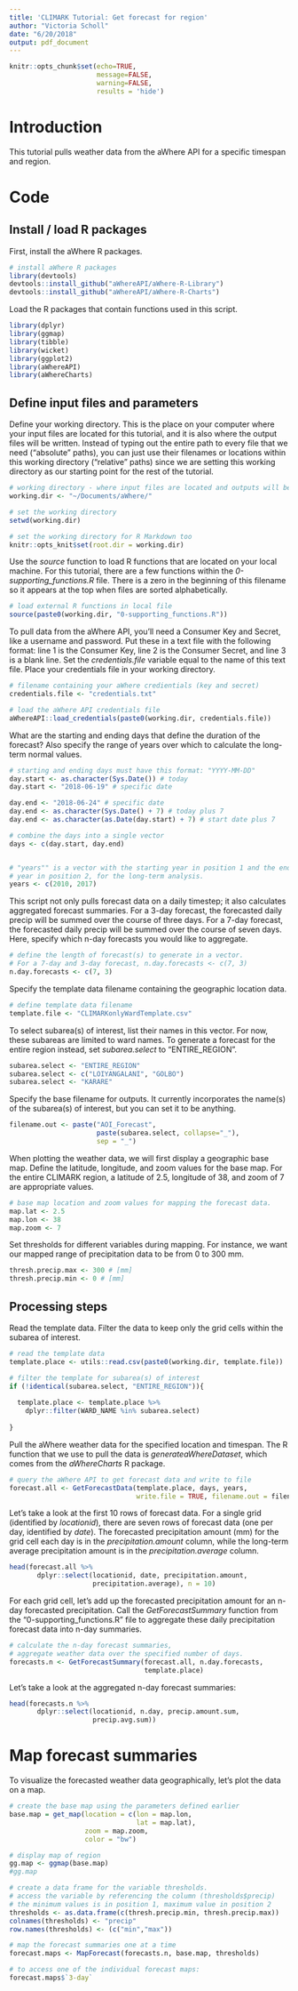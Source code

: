 ```yaml
---
title: 'CLIMARK Tutorial: Get forecast for region'
author: "Victoria Scholl"
date: "6/20/2018"
output: pdf_document
---
```


```r
knitr::opts_chunk$set(echo=TRUE,
                      message=FALSE,
                      warning=FALSE,
                      results = 'hide')
```

# Introduction

This tutorial pulls weather data from the aWhere API for a specific timespan and region. 

# Code 

## Install / load R packages

First, install the aWhere R packages. 

```r
# install aWhere R packages
library(devtools)
devtools::install_github("aWhereAPI/aWhere-R-Library")
devtools::install_github("aWhereAPI/aWhere-R-Charts")
```

Load the R packages that contain functions used in this script.

```r
library(dplyr)
library(ggmap)
library(tibble)
library(wicket)
library(ggplot2)
library(aWhereAPI)
library(aWhereCharts)
```

## Define input files and parameters

Define your working directory. This is the place on your computer where your input files are located for this tutorial, and it is also where the output files will be written. Instead of typing out the entire path to every file that we need ("absolute" paths), you can just use their filenames or locations within this working directory ("relative" paths) since we are setting this working directory as our starting point for the rest of the tutorial. 

```r
# working directory - where input files are located and outputs will be saved.
working.dir <- "~/Documents/aWhere/"

# set the working directory 
setwd(working.dir) 

# set the working directory for R Markdown too
knitr::opts_knit$set(root.dir = working.dir)
```

Use the *source* function to load R functions that are located on your local machine. For this tutorial, there are a few functions within the *0-supporting_functions.R* file. There is a zero in the beginning of this filename so it appears at the top when files are sorted alphabetically. 

```r
# load external R functions in local file
source(paste0(working.dir, "0-supporting_functions.R"))
```

To pull data from the aWhere API, you'll need a Consumer Key and Secret, like a username and password. Put these in a text file with the following format: line 1 is the Consumer Key, line 2 is the Consumer Secret, and line 3 is a blank line. Set the *credentials.file* variable equal to the name of this text file. Place your credentials file in your working directory. 

```r
# filename containing your aWhere credientials (key and secret)
credentials.file <- "credentials.txt"

# load the aWhere API credentials file 
aWhereAPI::load_credentials(paste0(working.dir, credentials.file))
```

What are the starting and ending days that define the duration of the forecast? Also specify the range of years over which to calculate the long-term normal values. 

```r
# starting and ending days must have this format: "YYYY-MM-DD"
day.start <- as.character(Sys.Date()) # today
day.start <- "2018-06-19" # specific date

day.end <- "2018-06-24" # specific date
day.end <- as.character(Sys.Date() + 7) # today plus 7
day.end <- as.character(as.Date(day.start) + 7) # start date plus 7

# combine the days into a single vector 
days <- c(day.start, day.end)


# "years"" is a vector with the starting year in position 1 and the ending
# year in position 2, for the long-term analysis. 
years <- c(2010, 2017)
```

This script not only pulls forecast data on a daily timestep; it also calculates aggregated forecast summaries. For a 3-day forecast, the forecasted daily precip will be summed over the course of three days. For a 7-day forecast, the forecasted daily precip will be summed over the course of seven days. Here, specify which n-day forecasts you would like to aggregate. 

```r
# define the length of forecast(s) to generate in a vector. 
# For a 7-day and 3-day forecast, n.day.forecasts <- c(7, 3)
n.day.forecasts <- c(7, 3)
```

Specify the template data filename containing the geographic location data.

```r
# define template data filename
template.file <- "CLIMARKonlyWardTemplate.csv"
``` 

To select subarea(s) of interest, list their names in this vector. For now, these subareas are limited to ward names. To generate a forecast for the entire region instead, set *subarea.select* to "ENTIRE_REGION". 

```r
subarea.select <- "ENTIRE_REGION"
subarea.select <- c("LOIYANGALANI", "GOLBO")
subarea.select <- "KARARE" 
```

Specify the base filename for outputs. It currently incorporates the name(s) of the subarea(s) of interest, but you can set it to be anything. 

```r
filename.out <- paste("AOI_Forecast",
                      paste(subarea.select, collapse="_"),
                      sep = "_")
```

When plotting the weather data, we will first display a geographic base map. Define the latitude, longitude, and zoom values for the base map. For the entire CLIMARK region, a latitude of 2.5, longitude of 38, and zoom of 7 are appropriate values. 

```r
# base map location and zoom values for mapping the forecast data. 
map.lat <- 2.5
map.lon <- 38
map.zoom <- 7
```

Set thresholds for different variables during mapping. For instance, we want our mapped range of precipitation data to be from 0 to 300 mm. 

```r
thresh.precip.max <- 300 # [mm]
thresh.precip.min <- 0 # [mm]
```

## Processing steps 

Read the template data. Filter the data to keep only the grid cells within the subarea of interest. 

```r
# read the template data 
template.place <- utils::read.csv(paste0(working.dir, template.file)) 

# filter the template for subarea(s) of interest
if (!identical(subarea.select, "ENTIRE_REGION")){ 
  
  template.place <- template.place %>% 
    dplyr::filter(WARD_NAME %in% subarea.select) 
  
} 
```

Pull the aWhere weather data for the specified location and timespan. The R function that we use to pull the data is *generateaWhereDataset*, which comes from the *aWhereCharts* R package. 

```r
# query the aWhere API to get forecast data and write to file 
forecast.all <- GetForecastData(template.place, days, years, 
                                write.file = TRUE, filename.out = filename.out)
```

\pagebreak

Let's take a look at the first 10 rows of forecast data.
For a single grid (identified by *locationid*), there are seven rows of forecast data (one per day, identified by *date*). The forecasted precipitation amount (mm) for the grid cell each day is in the *precipitation.amount* column, while the long-term average precipitation amount is in the *precipitation.average* column. 

```r
head(forecast.all %>% 
       dplyr::select(locationid, date, precipitation.amount, 
                     precipitation.average), n = 10)
```

For each grid cell, let's add up the forecasted precipitation amount for an n-day forecasted precipitation. Call the *GetForecastSummary* function from the "0-supporting_functions.R" file to aggregate these daily precipitation forecast data into n-day summaries. 

```r
# calculate the n-day forecast summaries,
# aggregate weather data over the specified number of days.
forecasts.n <- GetForecastSummary(forecast.all, n.day.forecasts, 
                                  template.place)
```

Let's take a look at the aggregated n-day forecast summaries: 

```r
head(forecasts.n %>%
       dplyr::select(locationid, n.day, precip.amount.sum, 
                     precip.avg.sum))
```


# Map forecast summaries

To visualize the forecasted weather data geographically, let's plot the data on a map.

```r
# create the base map using the parameters defined earlier
base.map = get_map(location = c(lon = map.lon, 
                                lat = map.lat), 
                   zoom = map.zoom, 
                   color = "bw")

# display map of region
gg.map <- ggmap(base.map)
#gg.map
```

```r
# create a data frame for the variable thresholds.
# access the variable by referencing the column (thresholds$precip)
# the minimum values is in position 1, maximum value in position 2
thresholds <- as.data.frame(c(thresh.precip.min, thresh.precip.max))
colnames(thresholds) <- "precip"
row.names(thresholds) <- (c("min","max"))
```


```r
# map the forecast summaries one at a time 
forecast.maps <- MapForecast(forecasts.n, base.map, thresholds)

# to access one of the individual forecast maps: 
forecast.maps$`3-day`
```

